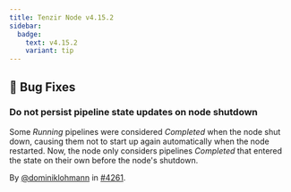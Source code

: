 ```yaml
---
title: Tenzir Node v4.15.2
sidebar:
  badge:
    text: v4.15.2
    variant: tip
---
```


## 🐛 Bug Fixes

### Do not persist pipeline state updates on node shutdown

Some *Running* pipelines were considered *Completed* when the node shut down,
causing them not to start up again automatically when the node restarted. Now,
the node only considers pipelines *Completed* that entered the state on their
own before the node's shutdown.

By [@dominiklohmann](https://github.com/dominiklohmann) in [#4261](https://github.com/tenzir/tenzir/pull/4261).